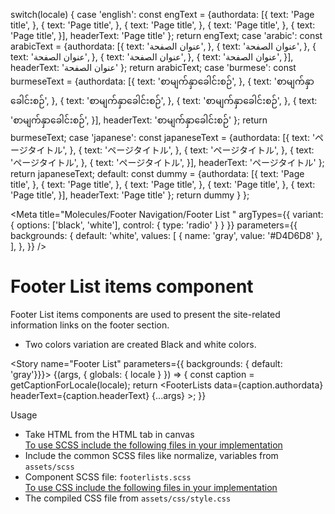 
  switch(locale) {
    case 'english': const engText = {authordata: [{
      text: 'Page title',
    }, 
    {
      text: 'Page title',
    },
    {
      text: 'Page title',
    }, 
    {
      text: 'Page title',
    },
    {
      text: 'Page title',
    }],
    headerText: 'Page title'
    }; return engText;
    case 'arabic': const arabicText = {authordata: [{
     text: 'عنوان الصفحة',
    }, 
    {
      text: 'عنوان الصفحة',
    },
    {
      text: 'عنوان الصفحة',
    }, 
    {
      text: 'عنوان الصفحة',
    },
    {
      text: 'عنوان الصفحة',
    }],
    headerText: 'عنوان الصفحة'
    };
     return arabicText;
    case 'burmese': const burmeseText = {authordata: [{
      text: 'စာမျက်နှာခေါင်းစဉ်',
    }, 
    {
      text: 'စာမျက်နှာခေါင်းစဉ်',
    },
    {
      text: 'စာမျက်နှာခေါင်းစဉ်',
    }, 
    {
      text: 'စာမျက်နှာခေါင်းစဉ်',
    },
    {
      text: 'စာမျက်နှာခေါင်းစဉ်',
    }],
    headerText: 'စာမျက်နှာခေါင်းစဉ်'
    }; return burmeseText;
    case 'japanese': const japaneseText = {authordata: [{
      text: 'ページタイトル',
    }, 
    {
      text: 'ページタイトル',
    },
    {
      text: 'ページタイトル',
    }, 
    {
      text: 'ページタイトル',
    },
    {
      text: 'ページタイトル',
    }],
    headerText: 'ページタイトル'
    }; return japaneseText;
    default:
      const dummy =  {authordata: [{
     text: 'Page title',
    }, 
    {
      text: 'Page title',
    },
    {
      text: 'Page title',
    }, 
    {
      text: 'Page title',
    },
    {
      text: 'Page title',
    }],
    headerText: 'Page title'
    };
    return dummy
  }
};

<Meta title="Molecules/Footer Navigation/Footer List " 
  argTypes={{
      variant: {
          options: ['black', 'white'],
          control: { type: 'radio' }
      }
  }}
  parameters={{
    backgrounds: {
      default: 'white',
      values: [
        { name: 'gray', value: '#D4D6D8' },
      ],
    },
  }} 
  />

<style>{`
  .subheading {
    font-weight: 700;
    font-size: 24px;
    color: #031c2d;
    letter-spacing: 1.5px;
    line-height: 24px;
    margin-bottom: 12px;
    margin-top: 40px;
  }
   .css-zgt7u1 {
    background: #D4D6D8;
  }
`}</style>

# Footer List items component
Footer List items components are used to present the site-related information links on the footer section.

<ul>
<li>Two colors variation are created  Black and white colors.</li>
</ul>

<Story name="Footer List" parameters={{ backgrounds: { default: 'gray'}}}>
  {(args, { globals: { locale } }) => {
    const caption = getCaptionForLocale(locale);
    return <FooterLists  data={caption.authordata} headerText={caption.headerText} {...args} ></FooterLists>;
  }}
</Story>



<div className="subheading">Usage</div>
<ul>
<li>Take HTML from the HTML tab in canvas</li>
<u>To use SCSS include the following files in your implementation</u>
<li>Include the common SCSS files like normalize, variables from <code>assets/scss</code></li>
<li>Component SCSS file: <code>footerlists.scss</code></li>
<u>To use CSS include the following files in your implementation</u>
<li>The compiled CSS file from <code>assets/css/style.css</code></li>
</ul>
